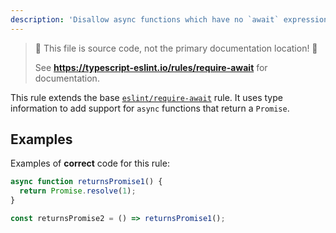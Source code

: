 ```yaml
---
description: 'Disallow async functions which have no `await` expression.'
---
```



> 🛑 This file is source code, not the primary documentation location! 🛑
>
> See **https://typescript-eslint.io/rules/require-await** for documentation.

This rule extends the base [`eslint/require-await`](https://eslint.org/docs/rules/require-await) rule.
It uses type information to add support for `async` functions that return a `Promise`.

## Examples

Examples of **correct** code for this rule:

```ts
async function returnsPromise1() {
  return Promise.resolve(1);
}

const returnsPromise2 = () => returnsPromise1();
```
